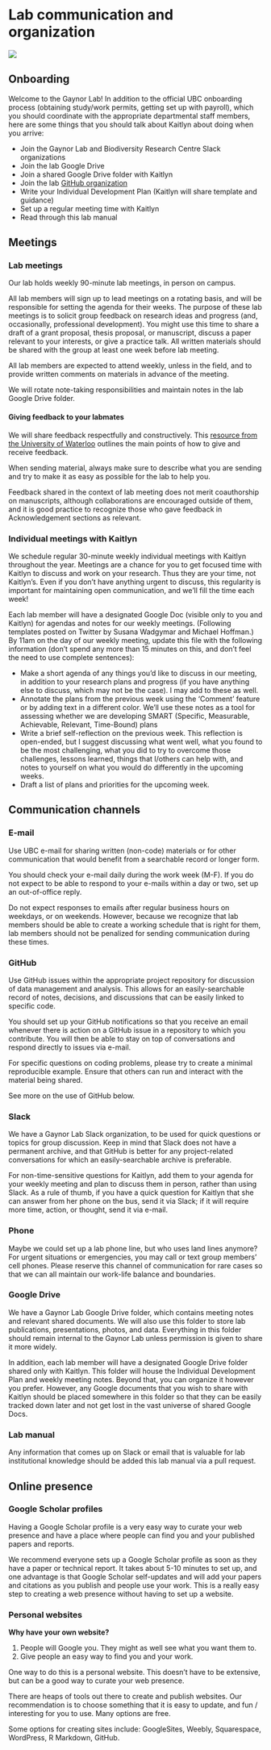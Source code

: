 # Lab communication and organization {#communication}

![](img/waterbuck.png)

## Onboarding

Welcome to the Gaynor Lab! In addition to the official UBC onboarding process (obtaining study/work permits, getting set up with payroll), which you should coordinate with the appropriate departmental staff members, here are some things that you should talk about Kaitlyn about doing when you arrive:

+ Join the Gaynor Lab and Biodiversity Research Centre Slack organizations
+ Join the lab Google Drive
+ Join a shared Google Drive folder with Kaitlyn
+ Join the lab [GitHub organization](https://github.com/gaynor-lab)
+ Write your Individual Development Plan (Kaitlyn will share template and guidance)
+ Set up a regular meeting time with Kaitlyn
+ Read through this lab manual

## Meetings

### Lab meetings

Our lab holds weekly 90-minute lab meetings, in person on campus. 

All lab members will sign up to lead meetings on a rotating basis, and will be responsible for setting the agenda for their weeks. The purpose of these lab meetings is to solicit group feedback on research ideas and progress (and, occasionally, professional development). You might use this time to share a draft of a grant proposal, thesis proposal, or manuscript, discuss a paper relevant to your interests, or give a practice talk. All written materials should be shared with the group at least one week before lab meeting. 

All lab members are expected to attend weekly, unless in the field, and to provide written comments on materials in advance of the meeting. 

We will rotate note-taking responsibilities and maintain notes in the lab Google Drive folder.

#### Giving feedback to your labmates {-}

We will share feedback respectfully and constructively. This [resource from the University of Waterloo](https://uwaterloo.ca/centre-for-teaching-excellence/teaching-resources/teaching-tips/assessing-student-work/grading-and-feedback/receiving-and-giving-effective-feedback) outlines the main points of how to give and receive feedback. 

When sending material, always make sure to describe what you are sending and try to make it as easy as possible for the lab to help you.

Feedback shared in the context of lab meeting does not merit coauthorship on manuscripts, although collaborations are encouraged outside of them, and it is good practice to recognize those who gave feedback in Acknowledgement sections as relevant. 

### Individual meetings with Kaitlyn

We schedule regular 30-minute weekly individual meetings with Kaitlyn throughout the year. Meetings are a chance for you to get focused time with Kaitlyn to discuss and work on your research. Thus they are your time, not Kaitlyn’s. Even if you don't have anything urgent to discuss, this regularity is important for maintaining open communication, and we'll fill the time each week!

Each lab member will have a designated Google Doc (visible only to you and Kaitlyn) for agendas and notes for our weekly meetings. (Following templates posted on Twitter by Susana Wadgymar and Michael Hoffman.) By 11am on the day of our weekly meeting, update this file with the following information (don’t spend any more than 15 minutes on this, and don’t feel the need to use complete sentences):

+ Make a short agenda of any things you’d like to discuss in our meeting, in addition to your research plans and progress (if you have anything else to discuss, which may not be the case). I may add to these as well.
+ Annotate the plans from the previous week using the ‘Comment’ feature or by adding text in a different color. We’ll use these notes as a tool for assessing whether we are developing SMART (Specific, Measurable, Achievable, Relevant, Time-Bound) plans
+ Write a brief self-reflection on the previous week. This reflection is open-ended, but I suggest discussing what went well, what you found to be the most challenging, what you did to try to overcome those challenges, lessons learned, things that I/others can help with, and notes to yourself on what you would do differently in the upcoming weeks.
+ Draft a list of plans and priorities for the upcoming week.



## Communication channels

### E-mail

Use UBC e-mail for sharing written (non-code) materials or for other communication that would benefit from a searchable record or longer form. 

You should check your e-mail daily during the work week (M-F). If you do not expect to be able to respond to your e-mails within a day or two, set up an out-of-office reply. 

Do not expect responses to emails after regular business hours on weekdays, or on weekends. However, because we recognize that lab members should be able to create a working schedule that is right for them, lab members should not be penalized for sending communication during these times.   

### GitHub

Use GitHub issues within the appropriate project repository for discussion of data management and analysis. This allows for an easily-searchable record of notes, decisions, and discussions that can be easily linked to specific code.

You should set up your GitHub notifications so that you receive an email whenever there is action on a GitHub issue in a repository to which you contribute. You will then be able to stay on top of conversations and respond directly to issues via e-mail.

For specific questions on coding problems, please try to create a minimal reproducible example. Ensure that others can run and interact with the material being shared.  

See more on the use of GitHub below.

### Slack

We have a Gaynor Lab Slack organization, to be used for quick questions or topics for group discussion. Keep in mind that Slack does not have a permanent archive, and that GitHub is better for any project-related conversations for which an easily-searchable archive is preferable.

For non-time-sensitive questions for Kaitlyn, add them to your agenda for your weekly meeting and plan to discuss them in person, rather than using Slack. As a rule of thumb, if you have a quick question for Kaitlyn that she can answer from her phone on the bus, send it via Slack; if it will require more time, action, or thought, send it via e-mail.

### Phone

Maybe we could set up a lab phone line, but who uses land lines anymore? For urgent situations or emergencies, you may call or text group members’ cell phones. Please reserve this channel of communication for rare cases so that we can all maintain our work-life balance and boundaries. 

### Google Drive

We have a Gaynor Lab Google Drive folder, which contains meeting notes and relevant shared documents. We will also use this folder to store lab publications, presentations, photos, and data. Everything in this folder should remain internal to the Gaynor Lab unless permission is given to share it more widely.

In addition, each lab member will have a designated Google Drive folder shared only with Kaitlyn. This folder will house the Individual Development Plan and weekly meeting notes. Beyond that, you can organize it however you prefer. However, any Google documents that you wish to share with Kaitlyn should be placed somewhere in this folder so that they can be easily tracked down later and not get lost in the vast universe of shared Google Docs.

### Lab manual

Any information that comes up on Slack or email that is valuable for lab institutional knowledge should be added this lab manual via a pull request. 

## Online presence

### Google Scholar profiles

Having a Google Scholar profile is a very easy way to curate your web presence and have a place where people can find you and your published papers and reports.  

We recommend everyone sets up a Google Scholar profile as soon as they have a paper or technical report. It takes about 5-10 minutes to set up, and one advantage is that Google Scholar self-updates and will add your papers and citations as you publish and people use your work. This is a really easy step to creating a web presence without having to set up a website.


### Personal websites

**Why have your own website?**

1. People will Google you. They might as well see what you want them to.
2. Give people an easy way to find you and your work.

One way to do this is a personal website. This doesn't have to be extensive, but can be a good way to curate your web presence.  

There are heaps of tools out there to create and publish websites. Our recommendation is to choose something that it is easy to update, and fun / interesting for you to use. Many options are free.  

Some options for creating sites include: GoogleSites, Weebly, Squarespace, WordPress, R Markdown, GitHub.  
